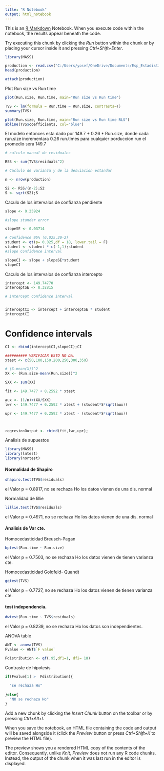 ```yaml
---
title: "R Notebook"
output: html_notebook
---
```


This is an [R Markdown](http://rmarkdown.rstudio.com) Notebook. When you execute code within the notebook, the results appear beneath the code. 

Try executing this chunk by clicking the *Run* button within the chunk or by placing your cursor inside it and pressing *Ctrl+Shift+Enter*. 

```r
library(MASS)
```

```r
production <- read.csv("C:/Users/yosef/OneDrive/Documents/Esp_Estadistica/Applied-regression-methods-/RLS/Sheather/production.csv", header=T,sep=";")
head(production)

attach(production)
```

Plot Run size vs Run time
```r

plot(Run.size, Run.time, main="Run size vs Run time")

```

```r
TVS <- lm(formula = Run.time ~ Run.size, contrasts=T)
summary(TVS)
```

```r
plot(Run.size, Run.time, main="Run size vs Run time RLS")
abline(TVS$coefficients, col="blue")
```
El modelo entonces esta dado por 149.7 + 0.26 * Run.size, 
donde cada run.size incrementara 0.26 run.times
para cualquier porduccion run el promedio sera 149.7



```r

# calculo manual de residuales

RSS <- sum(TVS$residuals^2)

# Caclulo de varianza y de la desviacion estandar

n <- nrow(production)

S2 <- RSS/(n-2);S2
S <- sqrt(S2);S

```
Caculo de los intervalos de confianza pendiente

```r

slope <- 0.25924

#slope standar error

slopeSE <- 0.03714

# Confidence 95% (0.025,20-2)
student <- qt(p= 0.025,df = 18, lower.tail = F)
student <- student * c(-1,1);student
#slope Confidence interval

slopeCI <- slope + slopeSE*student
slopeCI

```
Caculo de los intervalos de confianza intercepto

```r


intercept <- 149.74770
interceptSE <- 8.32815

# intercept confidence interval 


interceptCI <- intercept + interceptSE * student
interceptCI

```
# Confidence intervals

```r

CI <- rbind(interceptCI,slopeCI);CI

```
```r

########## VERIFICAR ESTO NO DA.
xtest <- c(50,100,150,200,250,300,350)

# (X-mean(X))^2
XX <- (Run.size-mean(Run.size))^2

SXX <- sum(XX)

fit <- 149.7477 + 0.2592 * xtest

aux <- (1/n)+(XX/SXX)
lwr <- 149.7477 + 0.2592 * xtest + (student*S*sqrt(aux))

upr <- 149.7477 + 0.2592 * xtest - (student*S*sqrt(aux))



regresionOutput <- cbind(fit,lwr,upr);
```

Analisis de supuestos

```r


library(MASS)
library(lmtest)
library(nortest)
```
#### Normalidad de Shapiro 
```r

shapiro.test(TVS$residuals)
```
el Valor p = 0.8917, no se rechaza Ho los datos vienen de una dis. normal

Normalidad de lillie 

```r
lillie.test(TVS$residuals)
```

el Valor p = 0.4971, no se rechaza Ho los datos vienen de una dis. normal


#### Analisis de Var cte.

Homocedasticidad Breusch-Pagan

```r
bptest(Run.time ~ Run.size)

```
el Valor p = 0.7503, no se rechaza Ho los datos vienen de tienen varianza cte.

Homocedasticidad Goldfeld- Quandt
```r

gqtest(TVS)

```

el Valor p = 0.7727, no se rechaza Ho los datos vienen de tienen varianza cte.

#### test independencia.


```r
dwtest(Run.time ~ TVS$residuals)

```

el Valor p = 0.8239, no se rechaza Ho los datos son independientes.



ANOVA table

```r

ANT <- anova(TVS)
Fvalue <- ANT$`F value`

Fdistribution <- qf(.95,df1=1, df2= 18) 
```

Contraste de hipotesis

```r

if(Fvalue[1] >  Fdistribution){
  
  "se rechaza Ho"
  
}else{
  "NO se rechaza Ho"
}

```


Add a new chunk by clicking the *Insert Chunk* button on the toolbar or by pressing *Ctrl+Alt+I*.

When you save the notebook, an HTML file containing the code and output will be saved alongside it (click the *Preview* button or press *Ctrl+Shift+K* to preview the HTML file).

The preview shows you a rendered HTML copy of the contents of the editor. Consequently, unlike *Knit*, *Preview* does not run any R code chunks. Instead, the output of the chunk when it was last run in the editor is displayed.
